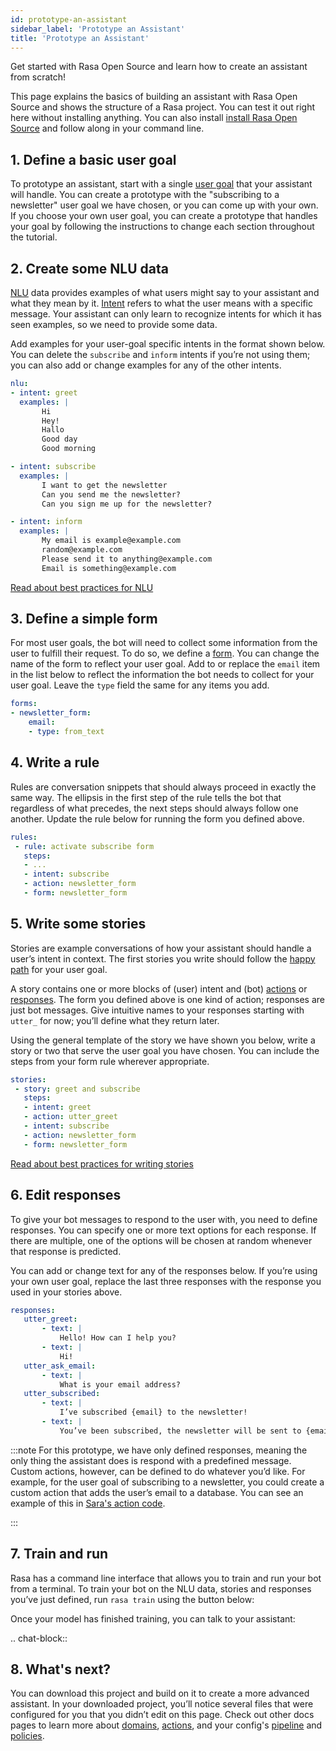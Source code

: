```yaml
---
id: prototype-an-assistant
sidebar_label: 'Prototype an Assistant'
title: 'Prototype an Assistant'
---
```



Get started with Rasa Open Source and learn how to create an assistant from scratch!

This page explains the basics of building an assistant with Rasa Open Source and shows the structure of a Rasa project.
You can test it out right here without installing anything. You can also install
[install Rasa Open Source](./installation.mdx) and follow along in your command line.

<Prototyper startPrototyperApi="https://trainer-service.prototyping.rasa.com/startPrototyping">

## 1. Define a basic user goal

To prototype an assistant, start with a single [user goal](../glossary.mdx#user-goal)
that your assistant will handle. You can create a prototype with the "subscribing to a newsletter" user goal
we have chosen, or you can come up with your own. If you choose your own user goal,
you can create a prototype that handles your goal by following the instructions to change each
section throughout the tutorial.


## 2. Create some NLU data

[NLU](../glossary.mdx#rasa-nlu) data provides examples of what users might say to your assistant and what they mean by it.
[Intent](../glossary.mdx#intent)  refers to what the user means with a specific message.
Your assistant can only learn to recognize intents for which it has seen examples, so we need to provide some data.

Add examples for your user-goal specific intents in the format shown below.
You can delete the `subscribe` and `inform` intents if you’re not using them;
you can also add or change examples for any of the other intents.

```yaml live noResult name=nlu
nlu:
- intent: greet
  examples: |
       Hi
       Hey!
       Hallo
       Good day
       Good morning

- intent: subscribe
  examples: |
       I want to get the newsletter
       Can you send me the newsletter?
       Can you sign me up for the newsletter?

- intent: inform
  examples: |
       My email is example@example.com
       random@example.com
       Please send it to anything@example.com
       Email is something@example.com
```

[Read about best practices for NLU](../nlu/training-data-format.mdx)


## 3. Define a simple form

For most user goals, the bot will need to collect some information from the user to fulfill their request.
To do so, we define a [form](../glossary.mdx#form). You can change the name of the form to reflect your user goal.
Add to or replace the `email` item in the list below to reflect the information the bot needs
to collect for your user goal. Leave the `type` field the same for any items you add.

```yaml live noResult name=forms
forms:
- newsletter_form:
    email:
    - type: from_text
```

## 4. Write a rule

Rules are conversation snippets that should always proceed in exactly the same way. The ellipsis in the
first step of the rule tells the bot that regardless of what precedes, the next steps should always
follow one another. Update the rule below for running the form you defined above.

```yaml live noResult name=rules
rules:
 - rule: activate subscribe form
   steps:
   - ...
   - intent: subscribe
   - action: newsletter_form
   - form: newsletter_form
```

## 5. Write some stories

Stories are example conversations of how your assistant should handle a user’s intent in context.
The first stories you write should follow the [happy path](../glossary.mdx#happy--unhappy-paths) for your user goal.

A story contains one or more blocks of (user) intent and (bot) [actions](../glossary.mdx#action) or [responses](../glossary.mdx#template--response--utterance).
The form you defined above is one kind of action; responses are just bot messages.
Give intuitive names to your responses starting with `utter_` for now; you’ll define what they return later.

Using the general template of the story we have shown you below, write a story or two that serve
the user goal you have chosen. You can include the steps from your form rule wherever appropriate.

```yaml live noResult name=stories
stories:
 - story: greet and subscribe
   steps:
   - intent: greet
   - action: utter_greet
   - intent: subscribe
   - action: newsletter_form
   - form: newsletter_form
```

[Read about best practices for writing stories](../core/stories.mdx)


## 6. Edit responses

To give your bot messages to respond to the user with, you need to define responses.
You can specify one or more text options for each response. If there are multiple, one of the options
will be chosen at random whenever that response is predicted.

You can add or change text for any of the responses below. If you’re using your own user goal,
replace the last three responses with the response you used in your stories above.

```yaml live noResult name=responses
responses:
   utter_greet:
       - text: |
           Hello! How can I help you?
       - text: |
           Hi!
   utter_ask_email:
       - text: |
           What is your email address?
   utter_subscribed:
       - text: |
           I’ve subscribed {email} to the newsletter!
       - text: |
           You’ve been subscribed, the newsletter will be sent to {email}.
```

:::note
For this prototype, we have only defined responses, meaning the only thing the assistant does is respond with a
predefined message. Custom actions, however, can be defined to do whatever you’d like.
For example, for the user goal of subscribing to a newsletter, you could create a custom action
that adds the user’s email to a database. You can see an example of this
in [Sara's action code](https://github.com/RasaHQ/rasa-demo/blob/master/actions/actions.py).

:::

## 7. Train and run

Rasa has a command line interface that allows you to train and run your bot from a terminal.
To train your bot on the NLU data, stories and responses you’ve just defined, run `rasa train` using
the button below:

<TrainButton />

Once your model has finished training, you can talk to your assistant:

.. chat-block::


## 8. What's next?

You can download this project and build on it to create a more advanced assistant.
In your downloaded project, you’ll notice several files that were configured for you that you didn’t edit on this page.
Check out other docs pages to learn more about [domains](../core/domains.mdx), [actions](../core/actions.mdx),
and your config's [pipeline](../nlu/choosing-a-pipeline.mdx) and [policies](../core/policies.mdx).

<DownloadButton />

</Prototyper>
